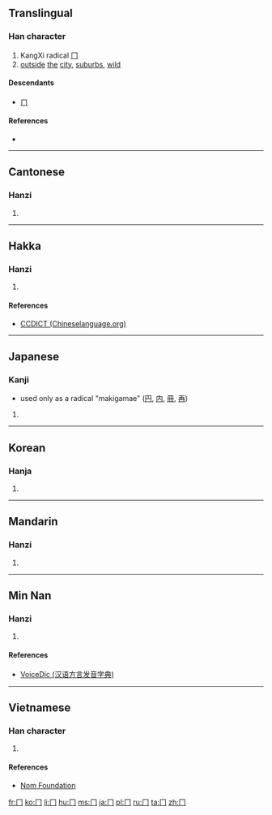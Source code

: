 {{also|ㄇ|冖}}

==Translingual==
{{stroke order|type=animate}}

===Han character===
{{Han char|rn=13|rad=冂|as=00|sn=2|four=|canj=中尸 (LS), X中尸 (XLS)}}

# KangXi radical [[Index:Chinese radical/冂|冂]]
# [[outside]] [[the]] [[city]], [[suburbs]], [[wild]]

====Descendants====
*[[ㄇ]]

====References====
* {{Han ref|kx=0128.300|dkj=01506|dj=0289.090|hdz=10096.130|uh=5182|ud=20866}}

----

==Cantonese==

===Hanzi===
{{yue-hanzi|jyut=[[gwing1]]|y=gwing1}}

# {{defn|lang=yue|sort=冂00}}

----

==Hakka==

===Hanzi===
{{hak-hanzi|poj=|gd=kwen<sup>3</sup> [Meixian], kwen<sup>3</sup>, kwen<sup>1</sup> [Hailu]|hpy=guen3, guen1}}

# {{defn|lang=hak|sort=冂00}}

====References====
* [http://www.chineselanguage.org/dictionaries/?mode=view&module=chardict&query=%E5%86%82 CCDICT (Chineselanguage.org)]

----

==Japanese==

===Kanji===
* used only as a radical "makigamae" ([[円]], [[内]], [[冊]], [[再]])
{{head|ja|kanji|sc=Jpan|cat=kanji}}{{attention|ja|needs inflection template}}

# {{defn|ja}}

----

==Korean==

===Hanja===
{{ko-hanja|hangeul=경|rv=gyeong|mr=kyŏng}}

# {{defn|lang=ko|sort=冂00}}

[[Category:CJKV radicals| ]]

----

==Mandarin==

===Hanzi===
{{cmn-hanzi|pin=[[jiōng]] ([[jiong1]])|wg=chiung<sup>1</sup>}}

# {{defn|lang=cmn|sort=冂00}}

----

==Min Nan==

===Hanzi===
{{nan-hanzi|poj=|tlpa=king (king<sup>1</sup>)|gd=ging<sup>1</sup>}}

# {{defn|lang=nan|sort=冂00}}

====References====
*[http://cn.voicedic.com/ VoiceDic (汉语方言发音字典)]

----

==Vietnamese==

===Han character===
{{vi-hantu|[[quynh]]|rs=冂00}}

# {{defn|lang=vi|sort=冂00}}

====References====
*[http://nomfoundation.org/common/nom_details.php?codepoint=5182 Nom Foundation]

[[fr:冂]]
[[ko:冂]]
[[li:冂]]
[[hu:冂]]
[[ms:冂]]
[[ja:冂]]
[[pl:冂]]
[[ru:冂]]
[[ta:冂]]
[[zh:冂]]